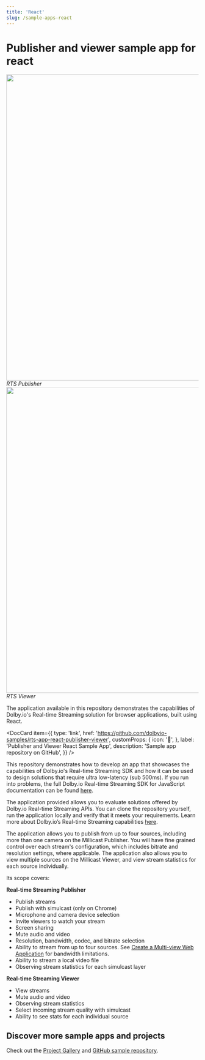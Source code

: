 ```yaml
---
title: 'React'
slug: /sample-apps-react
---
```


# Publisher and viewer sample app for react


<div class="center-container">
  <img src={PublisherImg} width="800" />
  <br />
  <i>RTS Publisher</i>
</div>


<div class="center-container">
  <img src={ViewerImg} width="800" />
  <br />
  <i>RTS Viewer</i>
</div>

The application available in this repository demonstrates the capabilities of Dolby.io's Real-time Streaming solution for browser applications, built using React.


<DocCard
  item={{
    type: 'link',
    href: 'https://github.com/dolbyio-samples/rts-app-react-publisher-viewer',
    customProps: {
      icon: '📱',
    },
    label: 'Publisher and Viewer React Sample App',
    description: 'Sample app repository on GitHub',
  }}
/>

This repository demonstrates how to develop an app that showcases the capabilities of Dolby.io's Real-time Streaming SDK and how it can be used to design solutions that require ultra low-latency (sub 500ms). If you run into problems, the full Dolby.io Real-time Streaming SDK for JavaScript documentation can be found [here](/millicast/client-sdks/web.mdx).

The application provided allows you to evaluate solutions offered by Dolby.io Real-time Streaming APIs. You can clone the repository yourself, run the application locally and verify that it meets your requirements. Learn more about Dolby.io’s Real-time Streaming capabilities [here](https://dolby.io/products/real-time-streaming/).

The application allows you to publish from up to four sources, including more than one camera on the Millicast Publisher. You will have fine grained control over each stream's configuration, which includes bitrate and resolution settings, where applicable. The application also allows you to view multiple sources on the Millicast Viewer, and view stream statistics for each source individually.

Its scope covers:

**Real-time Streaming Publisher**

- Publish streams
- Publish with simulcast (only on Chrome)
- Microphone and camera device selection
- Invite viewers to watch your stream
- Screen sharing
- Mute audio and video
- Resolution, bandwidth, codec, and bitrate selection
- Ability to stream from up to four sources. See [Create a Multi-view Web Application](/millicast/playback/multiview.md) for bandwidth limitations.
- Ability to stream a local video file
- Observing stream statistics for each simulcast layer

**Real-time Streaming Viewer**

- View streams
- Mute audio and video
- Observing stream statistics
- Select incoming stream quality with simulcast
- Ability to see stats for each individual source

## Discover more sample apps and projects

Check out the [Project Gallery](https://dolby.io/project-gallery/) and [GitHub sample repository](https://github.com/dolbyio-samples).
